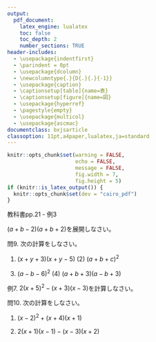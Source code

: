 ```yaml
---
output:
  pdf_document:
    latex_engine: lualatex
    toc: false
    toc_depth: 2
    number_sections: TRUE
header-includes:
  - \usepackage{indentfirst}
  - \parindent = 0pt
  - \usepackage{dcolumn}
  - \newcolumntype{.}{D{.}{.}{-1}}
  - \usepackage{caption}
  - \captionsetup[table]{name=表}
  - \captionsetup[figure]{name=図}
  - \usepackage{hyperref}
  - \pagestyle{empty}
  - \usepackage{multicol}
  - \usepackage{ascmac}
documentclass: bxjsarticle
classoption: 11pt,a4paper,lualatex,ja=standard
---
```


```r
knitr::opts_chunk$set(warning = FALSE, 
                      echo = FALSE, 
                      message = FALSE,
                      fig.width = 7,
                      fig.height = 5)
if (knitr::is_latex_output()) {
  knitr::opts_chunk$set(dev = "cairo_pdf")
}
```
\renewcommand{\thefootnote}{}
\begin{flushleft}
\large
多項式の乗法 No.4
\end{flushleft}

\begin{flushright}
名前（\hspace{50mm}）
\end{flushright}
\vspace{1mm}
\hrule

教科書pp.21 - 例3

$(a + b -2)(a + b + 2)$を展開しなさい。

\vspace{20mm}
問9. 次の計算をしなさい。

(1) $(x + y + 3)(x + y - 5)$ \hspace{40mm} (2) $(a + b + c)^2$

\vspace{25mm}

(3) $(a - b -6)^2$ \hspace{60mm} (4) $(a + b + 3)(a - b + 3)$

\vspace{25mm}

例7. $2(x + 5)^2 - (x + 3)(x - 3)$を計算しなさい。

\vspace{20mm}

問10. 次の計算をしなさい。

(1) $(x - 2)^2 + (x + 4)(x + 1)$

\vspace{25mm}

(2) $2(x + 1)(x - 1) - (x - 3)(x + 2)$

\vspace{25mm}























